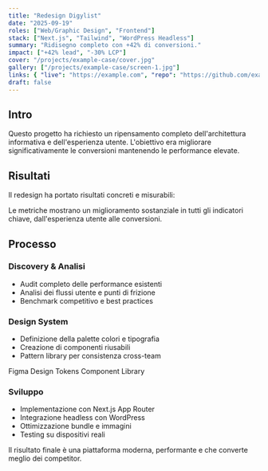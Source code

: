 ```yaml
---
title: "Redesign Digylist"
date: "2025-09-19"
roles: ["Web/Graphic Design", "Frontend"]
stack: ["Next.js", "Tailwind", "WordPress Headless"]
summary: "Ridisegno completo con +42% di conversioni."
impact: ["+42% lead", "-30% LCP"]
cover: "/projects/example-case/cover.jpg"
gallery: ["/projects/example-case/screen-1.jpg"]
links: { "live": "https://example.com", "repo": "https://github.com/example/repo" }
draft: false
---
```



## Intro

Questo progetto ha richiesto un ripensamento completo dell'architettura informativa e dell'esperienza utente. L'obiettivo era migliorare significativamente le conversioni mantenendo le performance elevate.

## Risultati

Il redesign ha portato risultati concreti e misurabili:

<div className="grid grid-cols-2 md:grid-cols-4 gap-4 my-8">
  <Kpi label="Aumento Lead" value="+42%" />
  <Kpi label="Riduzione LCP" value="-30%" />
  <Kpi label="Core Web Vitals" value="100%" />
  <Kpi label="Bounce Rate" value="-25%" />
</div>

Le metriche mostrano un miglioramento sostanziale in tutti gli indicatori chiave, dall'esperienza utente alle conversioni.

## Processo

### Discovery & Analisi
- Audit completo delle performance esistenti
- Analisi dei flussi utente e punti di frizione
- Benchmark competitivo e best practices

### Design System
- Definizione della palette colori e tipografia
- Creazione di componenti riusabili
- Pattern library per consistenza cross-team

<div className="flex gap-2 mt-4">
  <Badge>Figma</Badge>
  <Badge>Design Tokens</Badge>
  <Badge>Component Library</Badge>
</div>

### Sviluppo
- Implementazione con Next.js App Router
- Integrazione headless con WordPress
- Ottimizzazione bundle e immagini
- Testing su dispositivi reali

Il risultato finale è una piattaforma moderna, performante e che converte meglio dei competitor.